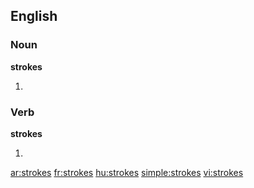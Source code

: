 ==English==

===Noun===
'''strokes'''

# {{plural of|[[stroke]]}}

===Verb===
'''strokes'''

# {{third-person singular of|[[stroke]]}}

[[ar:strokes]]
[[fr:strokes]]
[[hu:strokes]]
[[simple:strokes]]
[[vi:strokes]]